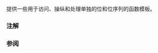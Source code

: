 {{title|位操纵 {{mark since c++20}}}}
{{cpp/utility/bit/navbar}}

提供一些用于访问、操纵和处理单独的位和位序列的函数模板。

{{dsc begin}}
{{dsc header|bit}}
{{dsc namespace|std}}
{{dsc inc|cpp/numeric/dsc bit_cast}}
{{dsc inc|cpp/numeric/dsc byteswap}}
{{dsc h2|{{math|2}} 的整数次幂}}
{{dsc inc|cpp/numeric/dsc has_single_bit}}
{{dsc inc|cpp/numeric/dsc bit_ceil}}
{{dsc inc|cpp/numeric/dsc bit_floor}}
{{dsc inc|cpp/numeric/dsc bit_width}}
{{dsc h2|旋转}}
{{dsc inc|cpp/numeric/dsc rotl}}
{{dsc inc|cpp/numeric/dsc rotr}}
{{dsc h2|计数}}
{{dsc inc|cpp/numeric/dsc countl_zero}}
{{dsc inc|cpp/numeric/dsc countl_one}}
{{dsc inc|cpp/numeric/dsc countr_zero}}
{{dsc inc|cpp/numeric/dsc countr_one}}
{{dsc inc|cpp/numeric/dsc popcount}}
{{dsc h2|端序}}
{{dsc inc|cpp/types/dsc endian}}
{{dsc end}}

===注解===
{{ftm begin|sort=yes}}
{{ftm|__cpp_lib_bit_cast|std=C++20|value=201806L|{{lc|std::bit_cast}}}}
{{ftm|__cpp_lib_bitops|std=C++20|value=201907L|位运算}}
{{ftm|__cpp_lib_int_pow2|std=C++20|value=202002L|{{math|2}} 的整数次幂运算}}
{{ftm|__cpp_lib_byteswap|std=C++23|value=202110L|{{lc|std::byteswap}}}}
{{ftm end}}

===参阅===
{{dsc begin}}
{{dsc see c|c/numeric/bit_manip|位操纵|nomono=true}}
{{dsc end}}

{{langlinks|de|en|es|ja|ru}}